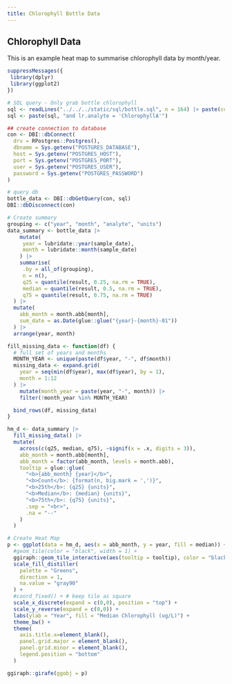 ```yaml
---
title: Chlorophyll Bottle Data
---
```


## Chlorophyll Data

This is an example heat map to summarise chlorophyll data by month/year.

```r
suppressMessages({
 library(dplyr)
 library(ggplot2)
})

# SQL query - Only grab bottle chlorophyll
sql <- readLines("../../../static/sql/bottle.sql", n = 164) |> paste(collapse = "\n")
sql <- paste(sql, "and lr.analyte = 'ChlorophyllA'")

## create connection to database
con <- DBI::dbConnect(
  drv = RPostgres::Postgres(),
  dbname = Sys.getenv("POSTGRES_DATABASE"),
  host = Sys.getenv("POSTGRES_HOST"),
  port = Sys.getenv("POSTGRES_PORT"),
  user = Sys.getenv("POSTGRES_USER"),
  password = Sys.getenv("POSTGRES_PASSWORD")
)

# query db
bottle_data <- DBI::dbGetQuery(con, sql)
DBI::dbDisconnect(con)

# Create summary
grouping <- c("year", "month", "analyte", "units")
data_summary <- bottle_data |>
    mutate(
     year = lubridate::year(sample_date),
     month = lubridate::month(sample_date)
    ) |> 
    summarise(
     .by = all_of(grouping),
     n = n(),
     q25 = quantile(result, 0.25, na.rm = TRUE), 
     median = quantile(result, 0.5, na.rm = TRUE), 
     q75 = quantile(result, 0.75, na.rm = TRUE)
  ) |> 
  mutate(
    abb_month = month.abb[month],
    sum_date = as.Date(glue::glue("{year}-{month}-01"))
  ) |> 
  arrange(year, month)

fill_missing_data <- function(df) {
  # full set of years and months
  MONTH_YEAR <- unique(paste(df$year, "-", df$month))
  missing_data <- expand.grid(
    year = seq(min(df$year), max(df$year), by = 1),
    month = 1:12
  ) |> 
    mutate(month_year = paste(year, "-", month)) |> 
    filter(!month_year %in% MONTH_YEAR) 

  bind_rows(df, missing_data)
}

hm_d <- data_summary |> 
  fill_missing_data() |>
  mutate(
    across(c(q25, median, q75), ~signif(x = .x, digits = 3)),
    abb_month = month.abb[month],
    abb_month = factor(abb_month, levels = month.abb),
    tooltip = glue::glue(
      "<b>{abb_month} {year}</b>",
      "<b>Count</b>: {format(n, big.mark = ',')}",
      "<b>25th</b>: {q25} {units}",
      "<b>Median</b>: {median} {units}",
      "<b>75th</b>: {q75} {units}",
      .sep = "<br>",
      .na = "--"
    )
  )

# Create Heat Map
p <- ggplot(data = hm_d, aes(x = abb_month, y = year, fill = median)) + 
  #geom_tile(color = "black", width = 1) +
  ggiraph::geom_tile_interactive(aes(tooltip = tooltip), color = "black", width = 1) +
  scale_fill_distiller(
    palette = "Greens",
    direction = 1,
    na.value = "gray90"
  ) +
  #coord_fixed() + # keep tile as square
  scale_x_discrete(expand = c(0,0), position = "top") +
  scale_y_reverse(expand = c(0,0)) +
  labs(ylab = "Year", fill = "Median Chlorophyll (ug/L)") +
  theme_bw() +
  theme(
    axis.title.x=element_blank(),
    panel.grid.major = element_blank(),
    panel.grid.minor = element_blank(),
    legend.position = "bottom"
  )

ggiraph::girafe(ggobj = p)
```
